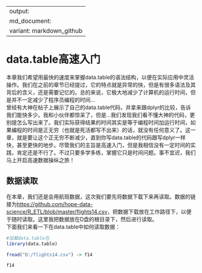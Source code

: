
---
output:
  md_document:
    variant: markdown_github
---

# data.table高速入门

本章我们希望用最快的速度来掌握data.table的语法结构，以便在实际应用中灵活操作。我们在之前的章节已经提过，它的特点就是异常的快，但是有很多语法及其背后的含义，还是需要记忆的。总的来说，它极大地减少了计算机的运行时间，但是并不一定减少了程序员编程的时间...  
曾经有大神在帖子上展示了自己的data.table代码，并拿来跟dplyr的比较，告诉我们能快多少。我和小伙伴都惊呆了，但是...我们发现我们看不懂大神的代码，更别提怎么写出来了。我们实际获得结果的时间其实是等于编程时间加运行时间，如果编程的时间是正无穷（也就是死活都写不出来）的话，就没有任何意义了。这一章，就是要让这个正无穷不断减少，直到你写data.table的代码跟写dplyr一样快，甚至更快的地步。尽管我们的主旨是高速入门，但是我相信没有一定时间的实践，肯定还是不行了。不过只要多学多练，掌握它只是时间问题。事不宜迟，我们马上开启高速数据操纵之旅！  

## 数据读取
在本章，我们还是会用航班数据，这次我们要先将数据下载下来再读取。数据的链接为<https://github.com/hope-data-science/R_ETL/blob/master/flights14.csv>，把数据下载放在工作路径下，以便于随时读取。这里我把数据放在D盘的根目录下，然后进行读取。  
下面我们来看一下在data.table中如何读取数据：

```{r,message=FALSE}
#加载data.table包
library(data.table)

fread("D:/flights14.csv") -> f14

f14
```
















